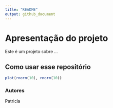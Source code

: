 ```yaml
---
title: "README"
output: github_document
---
```


# Apresentação do projeto

Este é um projeto sobre ...


## Como usar esse repositório

```r
plot(rnorm(10), rnorm(10))

```


### Autores
Patricia